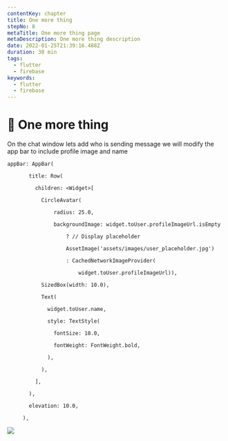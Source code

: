 ```yaml
---
contentKey: chapter
title: One more thing
stepNo: 8
metaTitle: One more thing page
metaDescription: One more thing description
date: 2022-01-25T21:39:16.488Z
duration: 30 min
tags:
  - flutter
  - firebase
keywords:
  - flutter
  - firebase
---
```

# 🎁 One more thing



On the chat window lets add who is sending message we will modify the app bar to include profile image and name

```
appBar: AppBar(

       title: Row(

         children: <Widget>[

           CircleAvatar(

               radius: 25.0,

               backgroundImage: widget.toUser.profileImageUrl.isEmpty

                   ? // Display placeholder

                   AssetImage('assets/images/user_placeholder.jpg')

                   : CachedNetworkImageProvider(

                       widget.toUser.profileImageUrl)),

           SizedBox(width: 10.0),

           Text(

             widget.toUser.name,

             style: TextStyle(

               fontSize: 18.0,

               fontWeight: FontWeight.bold,

             ),

           ),

         ],

       ),

       elevation: 10.0,       

     ),
```



![](https://lh6.googleusercontent.com/oB28S8uSEJf0hr88dGwiiBx2vfT4EY4b7RaOr7PEZcUu29V5XQLSDxOfNtZBMh3sThbOJMfrOjFBO6F6XsuYqWPjIM6cPO_EO-RLKO_0k3kgTMUmMz9x3QIV2gHdDrfz1dr9OJu9)